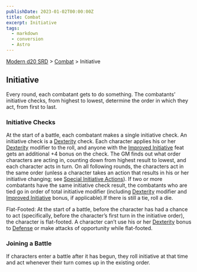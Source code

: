 ```yaml
---
publishDate: 2023-01-02T00:00:00Z
title: Combat
excerpt: Initiative
tags:
  - markdown
  - conversion
  - Astro
---
```


[Modern d20 SRD](/#modernD20) > [Combat](modern-d20-srd-combat-index) > Initiative

## Initiative

Every round, each combatant gets to do something. The combatants’ initiative checks, from highest to lowest, determine the order in which they act, from first to last.

### Initiative Checks

At the start of a battle, each combatant makes a single initiative check. An initiative check is a [Dexterity](modern-d20-srd-basics-ability-scores) check. Each character applies his or her [Dexterity](modern-d20-srd-basics-ability-scores) modifier to the roll, and anyone with the [Improved Initiative](modern-d20-srd-feats-improved-initiative) feat gets an additional +4 bonus on the check. The GM finds out what order characters are acting in, counting down from highest result to lowest, and each character acts in turn. On all following rounds, the characters act in the same order (unless a character takes an action that results in his or her initiative changing; see [Special Initiative Actions](modern-d20-srd-combat-special-initiative-actions)). If two or more combatants have the same initiative check result, the combatants who are tied go in order of total initiative modifier (including [Dexterity](modern-d20-srd-basics-ability-scores) modifier and [Improved Initiative](modern-d20-srd-feats-improved-initiative) bonus, if applicable).If there is still a tie, roll a die.

Flat-Footed: At the start of a battle, before the character has had a chance to act (specifically, before the character’s first turn in the initiative order), the character is flat-footed. A character can’t use his or her [Dexterity](modern-d20-srd-basics-ability-scores) bonus to [Defense](modern-d20-srd-combat-defense) or make attacks of opportunity while flat-footed.

### Joining a Battle

If characters enter a battle after it has begun, they roll initiative at that time and act whenever their turn comes up in the existing order.
